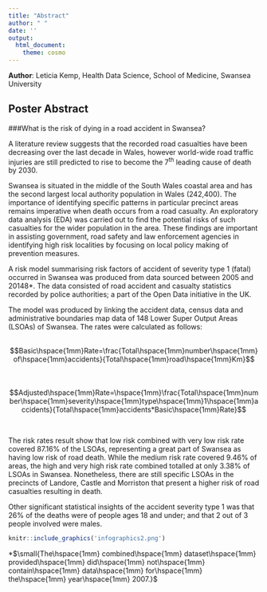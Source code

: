 ```yaml
---
title: "Abstract"
author: " "
date: ''
output:
  html_document:
    theme: cosmo
---
```


**Author**:
Leticia Kemp, Health Data Science, School of Medicine, Swansea University

## Poster Abstract

###What is the risk of dying in a road accident in Swansea?

A literature review suggests that the recorded road casualties have been decreasing over the last decade in Wales, however world-wide road traffic injuries are still predicted to rise to become the 7^th^ leading cause of death by 2030. 

Swansea is situated in the middle of the South Wales coastal area and has the second largest local authority population in Wales (242,400). The importance of identifying specific patterns in particular precinct areas remains imperative when death occurs from a road casualty. An exploratory data analysis (EDA) was carried out to find the potential risks of such casualties for the wider population in the area. These findings are important in assisting government, road safety and law enforcement agencies in identifying high risk localities by focusing on local policy making of prevention measures.

A risk model summarising risk factors of accident of severity type 1 (fatal) occurred in Swansea was produced from data sourced between 2005 and 20148*. The data consisted of road accident and casualty statistics recorded by police authorities; a part of the Open Data initiative in the UK. 

The model was produced by linking the accident data, census data and administrative boundaries map data of 148 Lower Super Output Areas (LSOAs) of Swansea. The rates were calculated as follows:
<br>
<br>

$$Basic\hspace{1mm}Rate=\frac{Total\hspace{1mm}number\hspace{1mm}of\hspace{1mm}accidents}{Total\hspace{1mm}road\hspace{1mm}Km}$$
<br>
<br>
$$Adjusted\hspace{1mm}Rate=\hspace{1mm}\frac{Total\hspace{1mm}number\hspace{1mm}severity\hspace{1mm}type\hspace{1mm}1\hspace{1mm}accidents}{Total\hspace{1mm}accidents*Basic\hspace{1mm}Rate}$$ 


<br>


The risk rates result show that low risk combined with very low risk rate covered 87.16% of the LSOAs, representing a great part of Swansea as having low risk of road death. While the medium risk rate covered 9.46% of areas, the high and very high risk rate combined totalled at only 3.38% of LSOAs in Swansea. Nonetheless, there are still specific LSOAs in the precincts of Landore, Castle and Morriston that present a higher risk of road casualties resulting in death. 

Other significant statistical insights of the accident severity type 1 was that 26% of the deaths were of people ages 18 and under; and that 2 out of 3 people involved were males.


```r
knitr::include_graphics('infographics2.png')
```

*$\small{The\hspace{1mm} combined\hspace{1mm} dataset\hspace{1mm} provided\hspace{1mm} did\hspace{1mm} not\hspace{1mm} contain\hspace{1mm} data\hspace{1mm} for\hspace{1mm} the\hspace{1mm} year\hspace{1mm} 2007.}$

